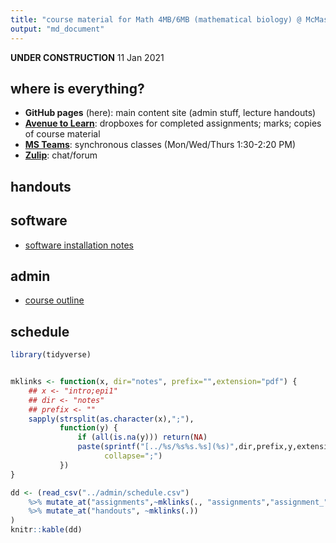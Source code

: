 ```yaml
---
title: "course material for Math 4MB/6MB (mathematical biology) @ McMaster University"
output: "md_document"
---
```


**UNDER CONSTRUCTION** 11 Jan 2021

## where is everything?

- **GitHub pages** (here): main content site (admin stuff, lecture handouts)
- [**Avenue to Learn**]("https://avenue.cllmcmaster.ca/d2l/home/375748"): dropboxes for completed assignments; marks; copies of course material
- [**MS Teams**](https://teams.microsoft.com/l/channel/19%3ab78dff12b6774967ba803b12f8bf97cc%40thread.tacv2/General?groupId=265918a5-0ac6-41d8-95c9-b0b1563f87f5&amp;tenantId=44376307-b429-42ad-8c25-28cd496f4772): synchronous classes (Mon/Wed/Thurs 1:30-2:20 PM)
- [**Zulip**](https://math4mb.zulipchat.com/#): chat/forum

## handouts

## software

- [software installation notes](admin/software.html)

## admin

* [course outline](admin/4mbinfo.pdf)

## schedule

```r
library(tidyverse)


mklinks <- function(x, dir="notes", prefix="",extension="pdf") {
    ## x <- "intro;epi1"
    ## dir <- "notes"
    ## prefix <- ""
    sapply(strsplit(as.character(x),";"),
           function(y) {
               if (all(is.na(y))) return(NA)
               paste(sprintf("[../%s/%s%s.%s](%s)",dir,prefix,y,extension,y),
                     collapse=";")
           })
}

dd <- (read_csv("../admin/schedule.csv")
    %>% mutate_at("assignments",~mklinks(., "assignments","assignment_","html"))
    %>% mutate_at("handouts", ~mklinks(.))
)
knitr::kable(dd)
```

